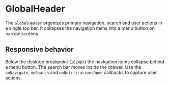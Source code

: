 
<Meta title="Organisms/GlobalHeader" of={GlobalHeader} />

# GlobalHeader

The `GlobalHeader` organizes primary navigation, search and user actions in a single top bar. It collapses the navigation items into a menu button on narrow screens.

<Canvas>
  <Story name="Desktop">
    <GlobalHeader
      logo="Fashion"
      title="ERP"
      navItems={[{ label: 'Dashboard', iconName: 'Home' }]}
      userName="Jane Doe"
      userMenuItems={[{ label: 'Logout' }]}
      notificationsCount={2}
      actionLabel="New"
      divider
    />
  </Story>
</Canvas>

<Canvas>
  <Story name="Mobile">
    <GlobalHeader
      logo="Fashion"
      title="ERP"
      navItems={[{ label: 'Dashboard', iconName: 'Home' }]}
      userName="Jane Doe"
      userMenuItems={[{ label: 'Logout' }]}
      notificationsCount={2}
      actionLabel="New"
    />
  </Story>
</Canvas>

<ArgsTable of={GlobalHeader} />

## Responsive behavior

Below the desktop breakpoint (`1024px`) the navigation items collapse behind a menu button. The search bar moves inside the drawer. Use the `onNavigate`, `onSearch` and `onNotificationsOpen` callbacks to capture user actions.
